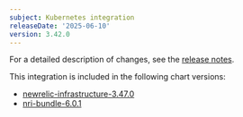 ```yaml
---
subject: Kubernetes integration
releaseDate: '2025-06-10'
version: 3.42.0
---
```


For a detailed description of changes, see the [release notes](https://github.com/newrelic/nri-kubernetes/releases/tag/v3.42.0).

This integration is included in the following chart versions:
* [newrelic-infrastructure-3.47.0](https://github.com/newrelic/nri-kubernetes/releases/tag/newrelic-infrastructure-3.47.0)
* [nri-bundle-6.0.1](https://github.com/newrelic/helm-charts/releases/tag/nri-bundle-6.0.1)
